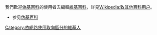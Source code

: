 我們歡迎[[偽基百科|偽基百科]]的使用者去編輯[[維基百科|維基百科]]，詳見[[Wikipedia:致其他百科用户|Wikipedia:致其他百科用户]]。
* 参见[[伪基百科|伪基百科]]

[[Category:依網路使用取向區分的維基人‎|Category:依網路使用取向區分的維基人‎]]